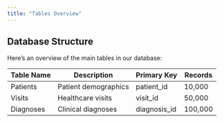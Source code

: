```yaml
---
title: "Tables Overview"
---
```


## Database Structure

Here's an overview of the main tables in our database:

| Table Name | Description | Primary Key | Records |
|------------|-------------|-------------|----------|
| Patients | Patient demographics | patient_id | 10,000 |
| Visits | Healthcare visits | visit_id | 50,000 |
| Diagnoses | Clinical diagnoses | diagnosis_id | 100,000 |